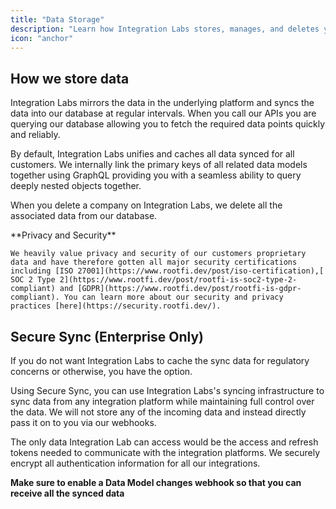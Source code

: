 ```yaml
---
title: "Data Storage"
description: "Learn how Integration Labs stores, manages, and deletes your customers data."
icon: "anchor"
---
```


## How we store data

Integration Labs mirrors the data in the underlying platform and syncs the data into our database at regular intervals. When you call our APIs you are querying our database allowing you to fetch the required data points quickly and reliably.

By default, Integration Labs unifies and caches all data synced for all customers. We internally link the primary keys of all related data models together using GraphQL providing you with a seamless ability to query deeply nested objects together.

When you delete a company on Integration Labs, we delete all the associated data from our database.

<Note>
    **Privacy and Security**
    
    We heavily value privacy and security of our customers proprietary data and have therefore gotten all major security certifications including [ISO 27001](https://www.rootfi.dev/post/iso-certification),[ SOC 2 Type 2](https://www.rootfi.dev/post/rootfi-is-soc2-type-2-compliant) and [GDPR](https://www.rootfi.dev/post/rootfi-is-gdpr-compliant). You can learn more about our security and privacy practices [here](https://security.rootfi.dev/).

</Note>

## Secure Sync (Enterprise Only)

If you do not want Integration Labs to cache the sync data for regulatory concerns or otherwise, you have the option.

Using Secure Sync, you can use Integration Labs's syncing infrastructure to sync data from any integration platform while maintaining full control over the data. We will not store any of the incoming data and instead directly pass it on to you via our webhooks.

The only data Integration Lab can access would be the access and refresh tokens needed to communicate with the integration platforms. We securely encrypt all authentication information for all our integrations.

**Make sure to enable a Data Model changes webhook so that you can receive all the synced data**
